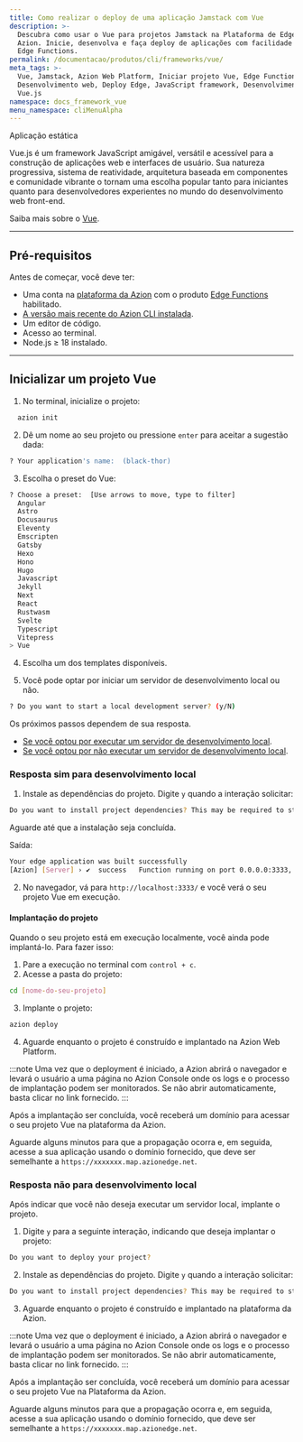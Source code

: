 ```yaml
---
title: Como realizar o deploy de uma aplicação Jamstack com Vue
description: >-
  Descubra como usar o Vue para projetos Jamstack na Plataforma de Edge da
  Azion. Inicie, desenvolva e faça deploy de aplicações com facilidade usando
  Edge Functions.
permalink: /documentacao/produtos/cli/frameworks/vue/
meta_tags: >-
  Vue, Jamstack, Azion Web Platform, Iniciar projeto Vue, Edge Functions,
  Desenvolvimento web, Deploy Edge, JavaScript framework, Desenvolvimento local,
  Vue.js
namespace: docs_framework_vue
menu_namespace: cliMenuAlpha
---
```



<Tag severity="info" client:only="vue">
  Aplicação estática
</Tag>

Vue.js é um framework JavaScript amigável, versátil e acessível para a construção de aplicações web e interfaces de usuário. Sua natureza progressiva, sistema de reatividade, arquitetura baseada em componentes e comunidade vibrante o tornam uma escolha popular tanto para iniciantes quanto para desenvolvedores experientes no mundo do desenvolvimento web front-end.

Saiba mais sobre o [Vue](https://vuejs.org/guide/introduction.html).

---

## Pré-requisitos

Antes de começar, você deve ter:

- Uma conta na [plataforma da Azion](/pt-br/documentacao/produtos/contas/criar-uma-conta/) com o produto [Edge Functions](/pt-br/documentacao/produtos/build/edge-application/edge-functions/) habilitado.
- [A versão mais recente do Azion CLI instalada](/pt-br/documentacao/produtos/azion-cli/visao-geral/).
- Um editor de código.
- Acesso ao terminal.
- Node.js ≥ 18 instalado.

---

## Inicializar um projeto Vue

1. No terminal, inicialize o projeto:

```sh 
  azion init
```

2. Dê um nome ao seu projeto ou pressione `enter` para aceitar a sugestão dada:

```sh 
? Your application's name:  (black-thor) 
```

3. Escolha o preset do Vue:

```sh 
? Choose a preset:  [Use arrows to move, type to filter]
  Angular
  Astro
  Docusaurus
  Eleventy
  Emscripten
  Gatsby
  Hexo
  Hono
  Hugo
  Javascript
  Jekyll
  Next
  React
  Rustwasm
  Svelte
  Typescript
  Vitepress
> Vue
```

4. Escolha um dos templates disponíveis.

5. Você pode optar por iniciar um servidor de desenvolvimento local ou não.

```sh 
? Do you want to start a local development server? (y/N) 
```

Os próximos passos dependem de sua resposta.

- [Se você optou por executar um servidor de desenvolvimento local](#resposta-sim-para-desenvolvimento-local).
- [Se você optou por não executar um servidor de desenvolvimento local](#resposta-sim-para-desenvolvimento-local).

### Resposta sim para desenvolvimento local

1. Instale as dependências do projeto. Digite `y` quando a interação solicitar:

```sh 
Do you want to install project dependencies? This may be required to start local development server (y/N)
```

Aguarde até que a instalação seja concluída.

Saída:

```sh
Your edge application was built successfully
[Azion] [Server] › ✔  success   Function running on port 0.0.0.0:3333, url: http://localhost:3333
```

2. No navegador, vá para `http://localhost:3333/` e você verá o seu projeto Vue em execução.

#### Implantação do projeto

Quando o seu projeto está em execução localmente, você ainda pode implantá-lo. Para fazer isso:

1. Pare a execução no terminal com `control + c`. 
2. Acesse a pasta do projeto:

```sh
cd [nome-do-seu-projeto] 
```

3. Implante o projeto: 

```sh
azion deploy
```

4. Aguarde enquanto o projeto é construído e implantado na Azion Web Platform.

:::note 
Uma vez que o deployment é iniciado, a Azion abrirá o navegador e levará o usuário a uma página no Azion Console onde os logs e o processo de implantação podem ser monitorados. Se não abrir automaticamente, basta clicar no link fornecido.
::: 

Após a implantação ser concluída, você receberá um domínio para acessar o seu projeto Vue na plataforma da Azion.

Aguarde alguns minutos para que a propagação ocorra e, em seguida, acesse a sua aplicação usando o domínio fornecido, que deve ser semelhante a `https://xxxxxxx.map.azionedge.net`.

### Resposta não para desenvolvimento local

Após indicar que você não deseja executar um servidor local, implante o projeto.

1. Digite `y` para a seguinte interação, indicando que deseja implantar o projeto:

```sh
Do you want to deploy your project?
```

2. Instale as dependências do projeto. Digite `y` quando a interação solicitar:

```sh 
Do you want to install project dependencies? This may be required to start local development server (y/N)
```

3. Aguarde enquanto o projeto é construído e implantado na plataforma da Azion.

:::note 
Uma vez que o deployment é iniciado, a Azion abrirá o navegador e levará o usuário a uma página no Azion Console onde os logs e o processo de implantação podem ser monitorados. Se não abrir automaticamente, basta clicar no link fornecido.
::: 

Após a implantação ser concluída, você receberá um domínio para acessar o seu projeto Vue na Plataforma da Azion.

Aguarde alguns minutos para que a propagação ocorra e, em seguida, acesse a sua aplicação usando o domínio fornecido, que deve ser semelhante a `https://xxxxxxx.map.azionedge.net`.
